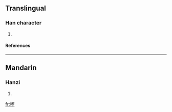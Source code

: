 {{see|囉}}

==Translingual==
===Han character===
{{Han char|rn=30|rad=口|as=08|sn=11|four=|canj=口田中弓 (RWLN)}}
# {{defn|Han|sort=口08}}
====References====
{{Han ref|kx=0196.261|hdz=80013.140|uh=5570|ud=21872}}
----
==Mandarin==
===Hanzi===
{{cmn-hanzi|pin=[[luō]] (luo1)|wg=lo<sup>1</sup>}}
# {{defn|Mandarin}}

[[fr:啰]]